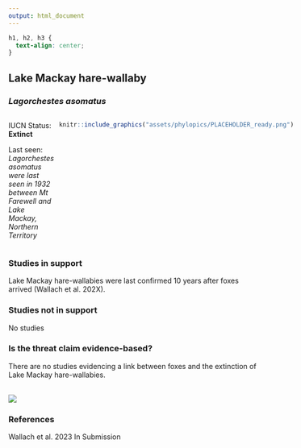 ```yaml
---
output: html_document
---
```

```css
h1, h2, h3 {
  text-align: center;
}
```

## **Lake Mackay hare-wallaby**
### *Lagorchestes asomatus*

:::: {style="display: grid; grid-template-columns: 1fr 1fr; grid-column-gap: 10px;"}

::: {}

IUCN Status: **Extinct**

Last seen: *Lagorchestes asomatus were last seen in 1932 between Mt Farewell and Lake Mackay, Northern Territory*
:::

::: {}
  ```r
  knitr::include_graphics("assets/phylopics/PLACEHOLDER_ready.png")
  ```
:::

::::

### Studies in support

Lake Mackay hare-wallabies were last confirmed 10 years after foxes arrived (Wallach et al. 202X).

### Studies not in support

No studies

### Is the threat claim evidence-based?

There are no studies evidencing a link between foxes and the extinction of Lake Mackay hare-wallabies.
<br>
<br>

![](assets/figures/Main_Evidence_Fox_Lagorchestes asomatus.png)

### References

Wallach et al. 2023 In Submission

